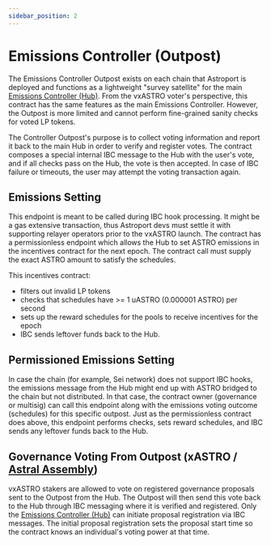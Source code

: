 ```yaml
---
sidebar_position: 2
---
```


# Emissions Controller (Outpost)

The Emissions Controller Outpost exists on each chain that Astroport is deployed and functions as a lightweight "survey satellite" for the main [Emissions Controller (Hub)](emissions-controller-hub.mdx). From the vxASTRO voter's perspective, this contract has the same features as the main Emissions Controller. However, the Outpost is more limited and cannot perform fine-grained sanity checks for voted LP tokens.

The Controller Outpost's purpose is to collect voting information and report it back to the main Hub in order to verify and register votes. The contract composes a special internal IBC message to the Hub with the user's vote, and if all checks pass on the Hub, the vote is then accepted. In case of IBC failure or timeouts, the user may attempt the voting transaction again.

## Emissions Setting

This endpoint is meant to be called during IBC hook processing. It might be a gas extensive transaction, thus Astroport devs must settle it with supporting relayer operators prior to the vxASTRO launch. The contract has a permissionless endpoint which allows the Hub to set ASTRO emissions in the incentives contract for the next epoch. The contract call must supply the exact ASTRO amount to satisfy the schedules.

This incentives contract:
* filters out invalid LP tokens
* checks that schedules have >= 1 uASTRO (0.000001 ASTRO) per second
* sets up the reward schedules for the pools to receive incentives for the epoch
* IBC sends leftover funds back to the Hub.

## Permissioned Emissions Setting

In case the chain (for example, Sei network) does not support IBC hooks, the emissions message from the Hub might end up with ASTRO bridged to the chain but not distributed. In that case, the contract owner (governance or multisig) can call this endpoint along with the emissions voting outcome (schedules) for this specific outpost. Just as the permissionless contract does above, this endpoint performs checks, sets reward schedules, and IBC sends any leftover funds back to the Hub.

## Governance Voting From Outpost (xASTRO / [Astral Assembly](../astral-assembly.mdx))

vxASTRO stakers are allowed to vote on registered governance proposals sent to the Outpost from the Hub. The Outpost will then send this vote back to the Hub through IBC messaging where it is verified and registered. Only the [Emissions Controller (Hub)](emissions-controller-hub.mdx) can initiate proposal registration via IBC messages. The initial proposal registration sets the proposal start time so the contract knows an individual's voting power at that time.
